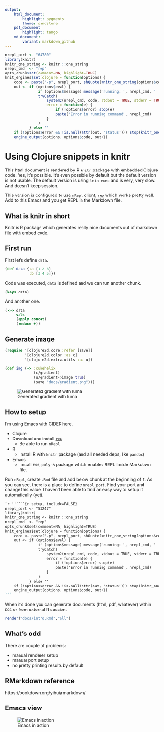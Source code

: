 ```yaml
---
output:
    html_document:
        highlight: pygments
        theme: sandstone
    pdf_document:
        highlight: tango
    md_document:
        variant: markdown_github
---
```


```r
nrepl_port <- "64780"
library(knitr)
knitr_one_string <- knitr:::one_string
nrepl_cmd  <- "rep"
opts_chunk$set(comment=NA, highlight=TRUE)
knit_engines$set(clojure = function(options) {
    code <- paste("-p", nrepl_port, shQuote(knitr_one_string(options$code)))
    out <- if (options$eval) {
               if (options$message) message('running: ', nrepl_cmd, ' ', code)
               tryCatch(
                   system2(nrepl_cmd, code, stdout = TRUE, stderr = TRUE, env = options$engine.env),
                   error = function(e) {
                       if (!options$error) stop(e)
                       paste('Error in running command', nrepl_cmd)
                   }
               )
           } else ''
    if (!options$error && !is.null(attr(out, 'status'))) stop(knitr_one_string(out))
    engine_output(options, options$code, out)})
```

# Using Clojure snippets in knitr 

This html document is rendered by R `knitr` package with embedded Clojure code. Yes, it's possible. It's even possible by default but the default version is not usable. The default version is using `lein exec` and is very, very slow. And doesn't keep session.

This version is configured to use `nRepl` client, [`rep`](https://github.com/eraserhd/rep) which works pretty well. Add to this Emacs and you get REPL in the Markdown file.

## What is knitr in short

Knitr is R package which generates really nice documents out of markdown file with embed code. 

## First run

First let's define `data`.

```clojure
(def data {:a [1 2 3]
           :b [3 4 5]})
````

Code was executed, `data` is defined and we can run another chunk.

```clojure
(keys data)
```

And another one.

```clojure
(->> data
     vals
     (apply concat)
     (reduce +))
```

## Generate image

```clojure
(require '[clojure2d.core :refer [save]]
         '[clojure2d.color :as c]
         '[clojure2d.extra.utils :as u])
```

```clojure
(def img (-> :cubehelix
             (c/gradient)
             (u/gradient->image true)
             (save "docs/gradient.png")))
```
![Generated gradient with luma](gradient.png)

## How to setup

I'm using Emacs with CIDER here. 

* Clojure
* Download and install [`rep`](https://github.com/eraserhd/rep)
    * Be able to run `nRepl`
* R
    * Install R with `knitr` package (and all needed deps, like `pandoc`)
* Emacs
    * Install `ESS`, `poly-R` package which enables REPL inside Markdown file.

Run `nRepl`, create `.Rmd` file and add below chunk at the beginning of it. As you can see, there is a place to define `nrepl_port`. Find your port and change this value. I haven't been able to find an easy way to setup it automatically (yet).

````markdown
`r ''````{r setup, include=FALSE}
nrepl_port <- "53247"
library(knitr)
knitr_one_string <- knitr:::one_string
nrepl_cmd  <- "rep"
opts_chunk$set(comment=NA, highlight=TRUE)
knit_engines$set(clojure = function(options) {
    code <- paste("-p", nrepl_port, shQuote(knitr_one_string(options$code)))
    out <- if (options$eval) {
               if (options$message) message('running: ', nrepl_cmd, ' ', code)
               tryCatch(
                   system2(nrepl_cmd, code, stdout = TRUE, stderr = TRUE, env = options$engine.env),
                   error = function(e) {
                       if (!options$error) stop(e)
                       paste('Error in running command', nrepl_cmd)
                   }
               )
           } else ''
    if (!options$error && !is.null(attr(out, 'status'))) stop(knitr_one_string(out))
    engine_output(options, options$code, out)})
```
````

When it's done you can generate documents (html, pdf, whatever) within `ESS` or from external R session.

```r
render("docs/intro.Rmd","all")
```

## What's odd

There are couple of problems:

* manual renderer setup
* manual port setup
* no pretty printing results by default

## RMarkdown reference

https://bookdown.org/yihui/rmarkdown/

## Emacs view

![Emacs in action](emacs.png)
